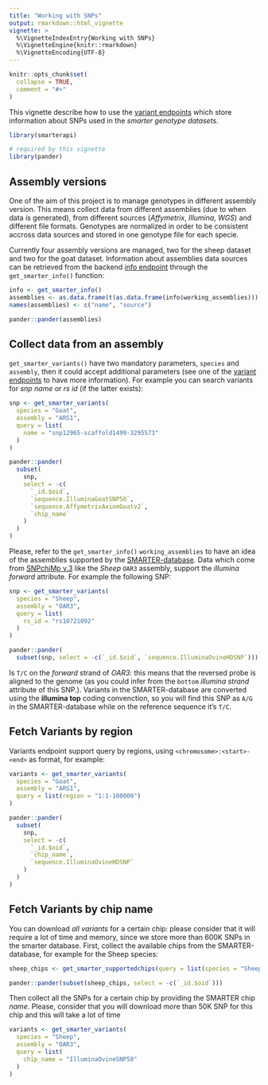 ```yaml
---
title: "Working with SNPs"
output: rmarkdown::html_vignette
vignette: >
  %\VignetteIndexEntry{Working with SNPs}
  %\VignetteEngine{knitr::rmarkdown}
  %\VignetteEncoding{UTF-8}
---
```


```r
knitr::opts_chunk$set(
  collapse = TRUE,
  comment = "#>"
)
```

This vignette describe how to use the
[variant endpoints](https://webserver.ibba.cnr.it/smarter-api/docs/#/Variants)
which store information about SNPs used in the *smarter genotype datasets*.

```r
library(smarterapi)
```

```r
# required by this vignette
library(pander)
```

## Assembly versions

One of the aim of this project is to manage genotypes in different assembly
version. This means collect data from different assemblies (due to when data is
generated), from different sources (*Affymetrix*, *Illumina*, *WGS*) and different
file formats. Genotypes are normalized in order to be consistent accross data
sources and stored in one genotype file for each specie.

Currently four assembly versions are managed, two for the sheep dataset and two for
the goat dataset. Information about assemblies data sources can be retrieved from
the backend [info endpoint](https://webserver.ibba.cnr.it/smarter-api/docs/#/Info)
through the `get_smarter_info()` function:

```r
info <- get_smarter_info()
assemblies <- as.data.frame(t(as.data.frame(info$working_assemblies)))
names(assemblies) <- c("name", "source")
```

```r
pander::pander(assemblies)
```

## Collect data from an assembly

`get_smarter_variants()` have two mandatory parameters, `species` and `assembly`,
then it could accept additional parameters  (see one of the
[variant endpoints](https://webserver.ibba.cnr.it/smarter-api/docs/#/Variants)
to have more information). For example you can search variants for *snp name* or
*rs id* (if the latter exists):

```r
snp <- get_smarter_variants(
  species = "Goat",
  assembly = "ARS1",
  query = list(
    name = "snp12965-scaffold1499-3295573"
  )
)
```

```r
pander::pander(
  subset(
    snp,
    select = -c(
      `_id.$oid`,
      `sequence.IlluminaGoatSNP50`,
      `sequence.AffymetrixAxiomGoatv2`,
      `chip_name`
    )
  )
)
```

Please, refer to the `get_smarter_info()` `working_assemblies` to have an idea
of the assemblies supported by the
[SMARTER-database](https://github.com/cnr-ibba/SMARTER-database).
Data which come from [SNPchiMp v.3](https://webserver.ibba.cnr.it/SNPchimp/)
like the *Sheep* `OAR3` assembly, support the *illumina forward* attribute.
For example the following SNP:

```r
snp <- get_smarter_variants(
  species = "Sheep",
  assembly = "OAR3",
  query = list(
    rs_id = "rs10721092"
  )
)
```

```r
pander::pander(
  subset(snp, select = -c(`_id.$oid`, `sequence.IlluminaOvineHDSNP`)))
```

Is `T/C` on the *forward* strand of *OAR3*: this means that the reversed probe is
aligned to the genome (as you could infer from the `bottom` *illumina strand* attribute
of this SNP.). Variants in the SMARTER-database are converted using the **illumina top**
coding convenction, so you will find this SNP as `A/G` in the SMARTER-database while
on the reference sequence it's `T/C`.

## Fetch Variants by region

Variants endpoint support query by regions, using `<chromosome>:<start>-<end>` as
format, for example:

```r
variants <- get_smarter_variants(
  species = "Goat",
  assembly = "ARS1",
  query = list(region = "1:1-100000")
)
```

```r
pander::pander(
  subset(
    snp,
    select = -c(
      `_id.$oid`,
      `chip_name`,
      `sequence.IlluminaOvineHDSNP`
    )
  )
)
```

## Fetch Variants by chip name

You can download *all variants* for a certain chip: please consider that it will
require a lot of time and memory, since we store more than 600K SNPs in the smarter
database. First, collect the available chips from the SMARTER-database, for example
for the Sheep species:

```r
sheep_chips <- get_smarter_supportedchips(query = list(species = "Sheep"))
```

```r
pander::pander(subset(sheep_chips, select = -c(`_id.$oid`)))
```

Then collect all the SNPs for a certain chip by providing the SMARTER chip *name*.
Please, consider that you will download more than 50K SNP for this chip and this
will take a lot of time

```r
variants <- get_smarter_variants(
  species = "Sheep",
  assembly = "OAR3",
  query = list(
    chip_name = "IlluminaOvineSNP50"
  )
)
```
